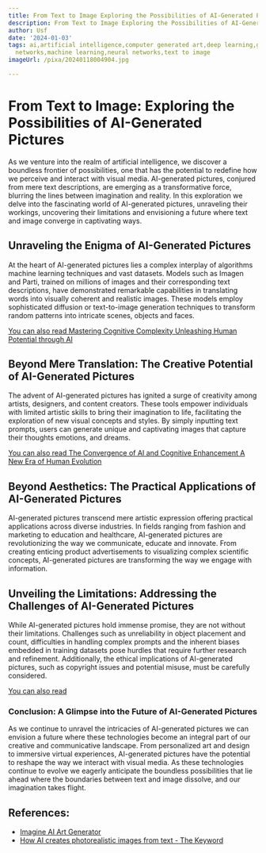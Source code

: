 ```yaml
---
title: From Text to Image Exploring the Possibilities of AI-Generated Pictures
description: From Text to Image Exploring the Possibilities of AI-Generated Pictures
author: Usf
date: '2024-01-03'
tags: ai,artificial intelligence,computer generated art,deep learning,generative adversarial
  networks,machine learning,neural networks,text to image
imageUrl: /pixa/20240118004904.jpg

---
```

# From Text to Image:  Exploring the  Possibilities of AI-Generated Pictures

As we venture into the  realm of artificial intelligence, we discover a boundless frontier of possibilities, one that has the potential to redefine how we perceive and interact with visual  media. AI-generated pictures, conjured from mere text descriptions, are emerging as a transformative force, blurring the lines between imagination and reality. In this  exploration we delve  into the fascinating world of AI-generated pictures, unraveling their workings, uncovering their  limitations and envisioning a future where text and image  converge in captivating ways.

## Unraveling the Enigma of AI-Generated Pictures

At the heart of AI-generated pictures lies a complex  interplay of algorithms machine  learning techniques and  vast datasets. Models  such as Imagen and Parti,  trained on millions of images and their corresponding text descriptions, have demonstrated remarkable capabilities  in translating words into visually coherent and realistic images. These  models employ sophisticated diffusion or text-to-image generation  techniques to transform random patterns into intricate scenes,  objects and faces.

[You can also read Mastering Cognitive Complexity Unleashing  Human Potential through AI](Mastering%20Cognitive%20Complexity%20Unleashing%20Human%20Potential%20through%20AI)


## Beyond Mere Translation: The Creative  Potential of AI-Generated Pictures

The advent of AI-generated pictures has ignited a surge of creativity among artists, designers, and content  creators. These tools empower individuals with limited artistic skills to  bring their imagination to life, facilitating the exploration of new visual  concepts and styles. By simply inputting text prompts, users can generate unique and captivating images that capture their thoughts emotions, and dreams.

[You can also read The Convergence of AI and Cognitive Enhancement  A New Era of Human Evolution](The%20Convergence%20of%20AI%20and%20Cognitive%20Enhancement%20A%20New%20Era%20of%20Human%20Evolution)


## Beyond Aesthetics: The Practical Applications of AI-Generated Pictures

AI-generated pictures transcend mere artistic  expression offering  practical applications across diverse industries. In fields  ranging from fashion and marketing to education and healthcare,  AI-generated pictures are revolutionizing the way we communicate, educate and innovate. From creating enticing product advertisements to  visualizing complex scientific concepts, AI-generated pictures  are transforming the way we engage with  information.

##  Unveiling the Limitations:  Addressing the Challenges of AI-Generated Pictures

While AI-generated  pictures hold immense promise, they are not without their limitations. Challenges such as unreliability  in object placement and count, difficulties  in handling complex prompts and the inherent  biases embedded in training datasets pose hurdles that require further  research and refinement. Additionally, the ethical implications of AI-generated pictures, such as copyright issues and  potential misuse, must be carefully considered.

[You can also read ]()


### Conclusion: A Glimpse into the Future  of  AI-Generated Pictures

As we continue to unravel the intricacies of AI-generated pictures we can envision a future where these technologies become  an integral part of our creative and  communicative landscape.  From personalized art and design to immersive virtual experiences, AI-generated pictures have the potential  to reshape the way we interact with visual media. As these technologies  continue to evolve we eagerly anticipate the boundless possibilities that lie ahead where  the boundaries between text and image dissolve,  and our imagination takes flight.

## References:
- [Imagine AI Art Generator](https://www.imagine.art/)
- [How AI creates photorealistic images from text - The Keyword](https://blog.google/technology/research/how-ai-creates-photorealistic-images-from-text/)
